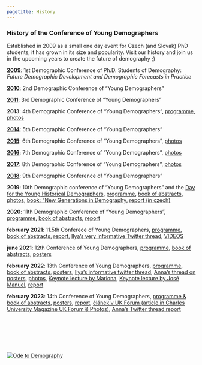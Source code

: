 ---
pagetitle: History
---

<link rel="stylesheet" href="styles.css" type="text/css">

### History of the Conference of Young Demographers

Established in 2009 as a small one day event for Czech (and Slovak) PhD students, it has grown in its size and popularity. Visit our history and join us in the upcoming years to create the future of demography ;) 

[**2009**](https://demografove.estranky.cz/en/articles/conferences/1st-demographic-conference-of-ph.d.-students-of-demography.html): 1st Demographic Conference of Ph.D. Students of Demography: *Future Demographic Development and Demographic Forecasts in Practice*

[**2010**](https://demografove.estranky.cz/en/articles/conferences/2nd-demographic-conference-of-ph.d.-students-of-demography.html): 2nd Demographic Conference of "Young Demographers" 

[**2011**](https://demografove.estranky.cz/en/articles/conferences/3rd-demographic-conference-of-ph.d.-students-of-demography.html): 3rd Demographic Conference of "Young Demographers"

**2013**: 4th Demographic Conference of "Young Demographers", [programme](https://demografove.estranky.cz/file/71/program_aj-cj_2013-01-25.pdf), [photos](https://demografove.estranky.cz/en/photos/konference_2013/)

[**2014**](https://demografove.estranky.cz/en/articles/conferences/5th-demographic-conference-of-young-demographers---all-presentations-and-photos.html): 5th Demographic Conference of "Young Demographers"

[**2015**](https://demografove.estranky.cz/en/articles/conferences/6th-demographic-conference-of-young-demographers---abstracts-and-presentations.html): 6th Demographic Conference of "Young Demographers", [photos](https://demografove.estranky.cz/en/photos/yd_conference_2015/) 

[**2016**](https://demografove.estranky.cz/en/articles/conferences/7th-demographic-conference-of--young-demographers------presentations-and-online-discussion-forum.html): 7th Demographic Conference of "Young Demographers", [photos](https://demografove.estranky.cz/en/photos/yd_conference_2016/)

[**2017**](https://demografove.estranky.cz/en/articles/conferences/8th-demographic-conference-of--young-demographers------presentations-and-online-discussion-forum.html): 8th Demographic Conference of "Young Demographers", [photos](https://demografove.estranky.cz/en/photos/yd_conference_2017/)

[**2018**](https://demografove.estranky.cz/en/articles/conferences/9th-demographic-conference-of--young-demographers------presentations-and-online-discussion-forum.html): 9th Demographic Conference of "Young Demographers"

**2019**: 10th Demographic conference of "Young Demographers" and the [Day for the Young Historical Demographers](https://demografove.estranky.cz/en/articles/conferences/day-for-young-historical-demographers.html), [programme](https://drive.google.com/file/d/1XIv8JomL8zBC6P-gu5i5CPbzCbH-Hmyl/view?usp=sharing), [book of  abstracts](https://drive.google.com/file/d/1EFL1pYLsF5g9ZVeV5EBaKu9F8wHS0cWa/view?usp=sharing), [photos](https://drive.google.com/open?id=1wC3fH6NOiJ4rG2hboFPvAhAXdU3RdOha), [book: "New Generations in Demography](https://demografove.estranky.cz/en/articles/book---new-generations-in-demography-/), [report (in czech)](https://www.czso.cz/documents/10180/91917742/13005319q1_45-52.pdf/4a0e045a-c173-4fa4-a959-557c58125fbe?version=1.0)

**2020**: 11th Demographic Conference of "Young Demographers", [programme](https://drive.google.com/file/d/1E-lT9koYXVAjdot6MACqhfTQxgh2PStL/view?usp=sharing), [book of abstracts](https://drive.google.com/file/d/1Rdw3Tua-2IP_SJ1Lclr-UxVoGruP-cvF/view?usp=sharing), [report](https://drive.google.com/drive/u/1/folders/1YDxnY7Dd2dOZ4vCjKAPemtgIrZswEdJD)

**february 2021**: 11.5th Conferece of Young Demographers, [programme](https://drive.google.com/file/d/1tSGiEx4osU3XkSCl7A0fyI5W5mLcT3ZH/view?usp=sharing), [book of abstracts](https://docs.google.com/document/d/1KZIH5_-WgM5RfAVp27kzgEfOttpi_7RZqP1aHVfERkQ/edit?usp=sharing), [report](https://drive.google.com/file/d/1p64TOrzIgKqq2y0Ft4RQnwMiD_HEX9HA/view?usp=sharing), [Ilya's very informative Twitter thread](https://twitter.com/ikashnitsky/status/1356977828697415683), [VIDEOS](https://drive.google.com/drive/folders/1T2_bAsNavh8a8emtVr8nibhV4PRfnNCw?usp=sharing)

**june 2021**: 12th Conference of Young Demographers, [programme](https://docs.google.com/document/d/1uN3iWEE0ZihcutTo9AxZHCJOpPKDLxO-rwMP1KcGVBQ/edit?usp=sharing), [book of abstracts](https://drive.google.com/file/d/1bRzwK03HF0I9QHdoirAgBn2kgPizeU2o/view?usp=sharing), [posters](https://drive.google.com/drive/folders/1vRgFntl4lSrLHTU6gWaG9NfyAqz5wPU-?usp=sharing)

**february 2022**: 13th Conference of Young Demographers, [programme](https://drive.google.com/file/d/18RfFOyLORQJyRMJzvt7jryQsyFrJuKHj/view?usp=sharing), [book of abstracts](https://docs.google.com/document/d/1161ZnGtaAG9vKwmn08pq4llCr_FG-1gVV8_YPQ44IvU/edit?usp=sharing), [posters](https://drive.google.com/drive/folders/1QF7O6uz0xLck20LUPZ6Rf4hHrOL_tYhG?usp=sharing), [Ilya's informative twitter thread](https://twitter.com/ikashnitsky/status/1488877918990348294), [Anna's thread on posters](https://twitter.com/boruvka_a/status/1491534278613778438), [photos](https://drive.google.com/drive/folders/1XKh9ufGKWs8gywp-Ss-253eT13Qf3OqU?usp=sharing), [Keynote lecture by Mariona](https://youtu.be/laY3jLGNNYs), [Keynote lecture by José Manuel](https://www.youtube.com/watch?v=_idAg9JoiF8&ab_channel=Demografov%C3%A9), [report](https://www.czso.cz/documents/10180/167607723/13005322q1_48-61.pdf/66dc7c57-f423-40a5-b55b-bf5975e90ae6?version=1.1)

**february 2023**: 14th Conference of Young Demographers, [programme & book of abstracts](https://drive.google.com/file/d/1qcsyXtckghRPtWkgoQkh6plrWWkaUSli/view?usp=sharing), [posters](https://drive.google.com/drive/folders/1gm0sCl105PJqtfFV8tqMx5yRMBSBznlB?usp=sharing), [report](https://www.czso.cz/documents/10180/192164342/13005323q1_zpravy.pdf/363eca0b-6592-49be-a589-ea46cdcb158b?version=1.1), [článek v UK Forum (article in Charles University Magazine UK Forum & Photos)](https://www.ukforum.cz/rubriky/veda/8762-mezinarodni-demograficka-konference-vedce-pritahuje), [Anna's Twitter thread report](https://twitter.com/boruvka_a/status/1625257133062103044)




<p>&nbsp;</p> 
<p>&nbsp;</p> 
<p>&nbsp;</p> 
[![Ode to Demography](https://res.cloudinary.com/marcomontalbano/image/upload/v1624811515/video_to_markdown/images/youtube--Vs8L-IDupek-c05b58ac6eb4c4700831b2b3070cd403.jpg)](https://youtu.be/Vs8L-IDupek "Ode to Demography")